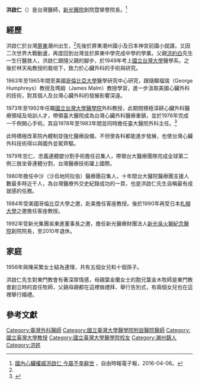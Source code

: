 {{copypaste|time=2016-05-01T03:02:52+00:00}}
{{Infobox person
| name               = <!-- 姓名 -->
| image              = <!-- 圖像 -->
| image_size         = <!-- 圖像大小 -->
| caption            = <!-- 圖像說明 -->
| native_name        = <!-- 原文名 -->
| birth_date         = <!-- 出生日期 {{birth date and age|YYYY|MM|DD}}（在世）或{{Birth date|YYYY|MM|DD}}（逝世） -->
| birth_place        = <!-- 出生地點 -->
| death_date         = <!-- 逝世日期 {{death date and age|YYYY|MM|DD|YYYY|MM|DD}}（死亡在前，出生在後） -->
| death_place        = <!-- 逝世地點 -->
| residence          = <!-- 居住地 -->
| nationality        = <!-- 國籍 -->
| education          = <!-- 教育程度 -->
| occupation         = <!-- 職業 -->
| years_active       = <!-- 活躍時期 -->
| era                = <!-- 年代 -->
| notable_works      = <!-- 知名作品 -->
| style              = <!-- 風格 -->
| party              = <!-- 政黨 -->
| spouse             = <!-- 配偶 {{Marriage|姓名|結婚年|離婚年}} -->
| children           = <!-- 兒女 -->
| parents            = <!-- 父母 -->
| awards             = <!-- 獲獎 -->
| website            = <!-- 網站 {{URL|example.com}} -->
| past               = 
*考試院典試委員
*衛生署專科醫師徵審委員會主任委員
*衛生署醫事審議委員會
*衛生署醫院評鑑教學組評鑑委員
*台灣醫學會常務理事
*中華民國外科學會理事長
*中華民國胸腔及心臟血管外科學會理事長
*財團法人國家衛生研究院第五屆董事會常務董事
*國際外科學會中華民國總會理事長
*中華民國心臟學會常務理事
*中華民國急救加護醫學會理事
*中華民國移植醫學會理事
*中華民國癌症醫學會理事
*中華民國癌症醫學會監事
*亞太外科醫學會理事
*亞洲胸腔及心臟血管外科醫學會理事
*亞洲胸腔及心臟血管外科醫學會秘書長
*青杏文教基金會常務董事
*景福基金會董事
*國泰醫院董事
*長庚醫學院董事
*淡水工商管理學校董事
*第五屆亞洲心臟血管外科醫學會會長
*新光醫療財團法人新光吳火獅紀念醫院董事
*1992-2016年國立台灣大學名譽教授
*2010-2016年新光醫療財團法人新光吳火獅紀念醫院榮譽院長
}}

'''洪啟仁'''（{{bd|1930年|8月30日|2016年|4月6日|}}）是台灣醫師，[[新光醫院|新光醫院]]創院暨榮譽院長。<ref name=ltn1655687>[http://news.ltn.com.tw/news/life/breakingnews/1655687 國內心臟權威洪啟仁 今晨不幸辭世] {{Wayback|url=http://news.ltn.com.tw/news/life/breakingnews/1655687 |date=20181201034610 }}，自由時報電子報，2016-04-06。</ref>

== 經歷 ==
洪啟仁於台灣[[屏東縣|屏東]]潮州出生，<ref name=ltn1655687/>先後於屏東潮州國小及日本神宮前國小就讀，又因二次世界大戰動盪，再度回到台灣並於屏東中學完成中學的學業。父親[[洪約伯|洪約白]]先生一生行醫救人，洪啟仁跟隨父親的腳步，於1949年考上[[國立台灣大學|國立台灣大學]]醫學系。之後於林天祐教授的栽培下，致力於心臟外科的手術與研究。

1963年至1965年間至美國[[哥倫比亞大學|哥倫比亞大學]]醫學研究中心研究，跟隨韓福瑞（George Humphreys）教授及瑪姆（James Malm）教授學習，進一步汲取美國心臟外科的技術，對其個人及台灣心臟外科的發展影響深遠。

1973年至1992年任職[[國立台灣大學醫學院|國立台灣大學醫學院]]外科教授，此期間積極深耕心臟外科醫療領域及培訓人才，帶領臺大醫院成為台灣心臟外科醫療重鎮，並於1976年完成一千例開心手術。其自1978年至1983年間並同時擔任臺大醫院外科主任。<ref>{{Cite web |url=https://www.ntuh.gov.tw/surg/AboutUs/%E6%AD%B7%E5%8F%B2%E6%B2%BF%E9%9D%A9.aspx |title=《歷史沿革》，臺大醫院外科部 |access-date=2016-05-01 |archive-url=https://web.archive.org/web/20160601193514/https://www.ntuh.gov.tw/surg/AboutUs/%E6%AD%B7%E5%8F%B2%E6%B2%BF%E9%9D%A9.aspx |archive-date=2016-06-01 |dead-url=yes }}</ref>

此時積極改革院內體制並強化醫療設備，不但使各科都能進步發展，也使台灣心臟外科技術得以與國外並駕齊驅。

1979年忠仁、忠義連體嬰分割手術擔任召集人，帶領台大醫療團隊完成全球第二例三肢坐骨連體分割，台灣醫療技術躍上國際。

1980年擔任中沙（沙烏地阿拉伯）醫療團召集人，十年間台大醫院醫療團支援人數最多時近千人，為台灣醫療外交史紀錄成功的一頁，也是洪啟仁先生自稱最有成就感的任務。

1984年受美國哥倫比亞大學之邀，赴美擔任客座教授。後於1990年再受日本[[札幌大學|札幌大學]]之邀擔任客座教授。

1992年受新光集團吳東進董事長之邀，擔任新光醫療財團法人[[新光吳火獅紀念醫院|新光吳火獅紀念醫院]]創院院長，至2010年退休。

== 家庭 ==
1956年與陳采繁女士結為連理，共有五個女兒和十個孫子。

洪啟仁先生對東門教會有著深厚情感，母親葉金蘭女士的胞兄葉金木牧師是東門教會創立時的首任牧師，父親母親都在這裡做禮拜、舉行告別式，有兩個女兒也在這裡舉行婚禮。

== 參考文獻 ==
{{Reflist}}

[[Category:臺灣外科醫師|Category:臺灣外科醫師]]
[[Category:國立臺灣大學醫學院附設醫院醫師|Category:國立臺灣大學醫學院附設醫院醫師]]
[[Category:國立臺灣大學教授|Category:國立臺灣大學教授]]
[[Category:國立臺灣大學醫學院校友|Category:國立臺灣大學醫學院校友]]
[[Category:潮州鎮人|Category:潮州鎮人]]
[[Category:洪姓|Category:洪姓]]